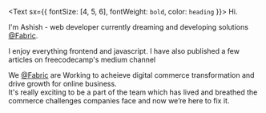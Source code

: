 <Text sx={{ fontSize: [4, 5, 6], fontWeight: `bold`, color: `heading` }}>
  Hi.
</Text>

I'm Ashish - web developer currently dreaming and developing solutions [@Fabric](https://fabric.inc/about-us).<br />

I enjoy everything frontend and javascript. I have also published a few articles on freecodecamp's medium channel

We [@Fabric](https://fabric.inc/) are Working to acheieve digital commerce transformation and drive growth for online business.<br/>
It's really exciting to be a part of the team which has lived and breathed the commerce challenges companies face and now we’re here to fix it.
